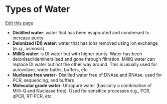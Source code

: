 # Types of Water
[Edit this page](https://github.com/remygatins/GatinsLabProtocols/edit/main/lab_gen_water.qmd)

- **Distilled water**: water that has been evaporated and condensed to increase purity
- **Deionized (DI) water**: water that has ions removed using ion exchange (e..g., osmosis)
- **MilliQ water**: is DI water but with higher purity. Water has been deionised/demineralised and gone through filtration. MilliQ water can replace DI water but not the other way around. This is usually used for autovclave, water baths, buffers, etc
- **Nuclease free water**- Distilled water free of DNAse and RNAse. used for PCR, sequencing, and buffers
- **Molecular grade water**: Ultrapure water (basically a combination of Milli-Q and Nuclease free). Used for sensitice processes e.g., PCR, qPCR, RT-PCR, etc
